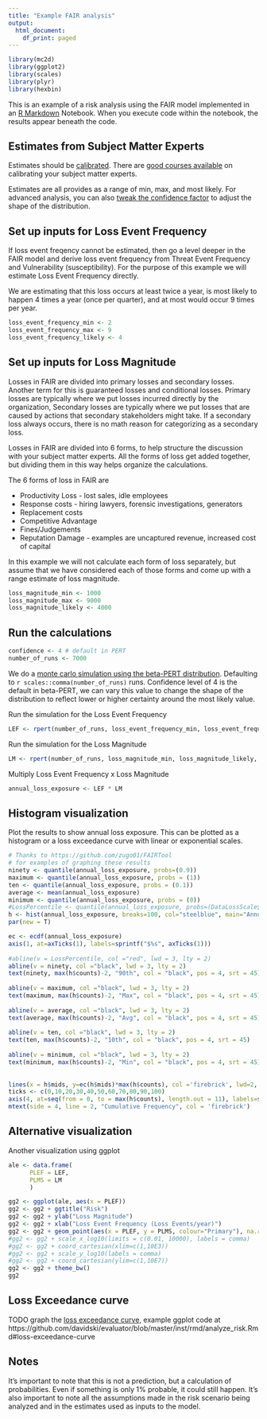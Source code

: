 ```yaml
---
title: "Example FAIR analysis"
output:
  html_document:
    df_print: paged
---
```


 ```r
library(mc2d)
library(ggplot2)
library(scales)
library(plyr)
library(hexbin)
```

This is an example of a risk analysis using the FAIR model implemented in an [R Markdown](http://rmarkdown.rstudio.com) Notebook. When you execute code within the notebook, the results appear beneath the code.

## Estimates from Subject Matter Experts

Estimates should be [calibrated](https://en.wikipedia.org/wiki/Calibrated_probability_assessment). There are [good courses available](https://www.hubbardresearch.com/shop/calibration-facilitator-training/) on calibrating your subject matter experts. 

Estimates are all provides as a range of min, max, and most likely. For advanced analysis, you can also [tweak the confidence factor](https://www.vosesoftware.com/riskwiki/ModifiedPERTdistribution.php) to adjust the shape of the distribution.

## Set up inputs for Loss Event Frequency

If loss event freqency cannot be estimated, then go a level deeper in the FAIR model and derive loss event frequency from Threat Event Frequency and Vulnerability (susceptibility). For the purpose of this example we will estimate Loss Event Frequency directly.

We are estimating that this loss occurs at least twice a year, is most likely to happen 4 times a year (once per quarter), and at most would occur 9 times per year.
```r
loss_event_frequency_min <- 2
loss_event_frequency_max <- 9
loss_event_frequency_likely <- 4
```

## Set up inputs for Loss Magnitude

Losses in FAIR are divided into primary losses and secondary losses. Another term for this is guaranteed losses and conditional losses. Primary losses are typically where we put losses incurred directly by the organization, Secondary losses are typically where we put losses that are caused by actions that secondary stakeholders might take. If a secondary loss always occurs, there is no math reason for categorizing as a secondary loss.

Losses in FAIR are divided into 6 forms, to help structure the discussion with your subject matter experts. All the forms of loss get added together, but dividing them in this way helps organize the calculations.

The 6 forms of loss in FAIR are

 * Productivity Loss - lost sales, idle employees
 * Response costs - hiring lawyers, forensic investigations, generators
 * Replacement costs
 * Competitive Advantage
 * Fines/Judgements
 * Reputation Damage - examples are uncaptured revenue, increased cost of capital 

In this example we will not calculate each form of loss separately, but assume that we have considered each of those forms and come up with a range estimate of loss magnitude.

```r
loss_magnitude_min <- 1000
loss_magnitude_max <- 9000
loss_magnitude_likely <- 4000
```

## Run the calculations

```r
confidence <- 4 # default in PERT
number_of_runs <- 7000
```

We do a [monte carlo simulation using the beta-PERT distribution](https://www.rdocumentation.org/packages/mc2d/versions/0.1-17/topics/pert). Defaulting to `r scales::comma(number_of_runs)` runs. Confidence level of 4 is the default in beta-PERT, we can vary this value to change the shape of the distribution to reflect lower or higher certainty around the most likely value.

Run the simulation for the Loss Event Frequency
```r
LEF <- rpert(number_of_runs, loss_event_frequency_min, loss_event_frequency_likely, loss_event_frequency_max, shape = confidence)
```

Run the simulation for the Loss Magnitude
```r
LM <- rpert(number_of_runs, loss_magnitude_min, loss_magnitude_likely, loss_magnitude_max, shape = confidence)
```

Multiply Loss Event Frequency x Loss Magnitude
```r
annual_loss_exposure <- LEF * LM
```

## Histogram visualization 

Plot the results to show annual loss exposure. This can be plotted as a histogram or a loss exceedance curve with linear or exponential scales.
```r
# Thanks to https://github.com/zugo01/FAIRTool
# for examples of graphing these results
ninety <- quantile(annual_loss_exposure, probs=(0.9))
maximum <- quantile(annual_loss_exposure, probs = (1))
ten <- quantile(annual_loss_exposure, probs = (0.1))
average <- mean(annual_loss_exposure)
minimum <- quantile(annual_loss_exposure, probs = (0))
#LossPercentile <- quantile(annual_loss_exposure, probs=(DataLossScale$LP/100))
h <- hist(annual_loss_exposure, breaks=100, col="steelblue", main="Annualised Risk Exposure", xlab="Loss", axes = FALSE, ylab="Simulation Distribution", panel.first=grid(NULL,NULL,lty=1))
par(new = T)

ec <- ecdf(annual_loss_exposure)
axis(1, at=axTicks(1), labels=sprintf("$%s", axTicks(1)))
      
#abline(v = LossPercentile, col ="red", lwd = 3, lty = 2)
abline(v = ninety, col ="black", lwd = 3, lty = 2)
text(ninety, max(h$counts)-2, "90th", col = "black", pos = 4, srt = 45)
      
abline(v = maximum, col ="black", lwd = 3, lty = 2)
text(maximum, max(h$counts)-2, "Max", col = "black", pos = 4, srt = 45)
      
abline(v = average, col ="black", lwd = 3, lty = 2)
text(average, max(h$counts)-2, "Avg", col = "black", pos = 4, srt = 45)
      
abline(v = ten, col ="black", lwd = 3, lty = 2)
text(ten, max(h$counts)-2, "10th", col = "black", pos = 4, srt = 45)
      
abline(v = minimum, col ="black", lwd = 3, lty = 2)
text(minimum, max(h$counts)-2, "Min", col = "black", pos = 4, srt = 45)
      
      
lines(x = h$mids, y=ec(h$mids)*max(h$counts), col ='firebrick', lwd=2, axes=F)
ticks <- c(0,10,20,30,40,50,60,70,80,90,100)
axis(4, at=seq(from = 0, to = max(h$counts), length.out = 11), labels=seq(0, 100, 10), col = 'firebrick', col.axis = 'firebrick', las = 1)
mtext(side = 4, line = 2, "Cumulative Frequency", col = 'firebrick')
```

## Alternative visualization

Another visualization using ggplot

```r
ale <- data.frame(
      PLEF = LEF,
      PLMS = LM
      )

gg2 <- ggplot(ale, aes(x = PLEF))
gg2 <- gg2 + ggtitle("Risk")
gg2 <- gg2 + ylab("Loss Magnitude")
gg2 <- gg2 + xlab("Loss Event Frequency (Loss Events/year)")
gg2 <- gg2 + geom_point(aes(x = PLEF, y = PLMS, colour="Primary"), na.rm=TRUE, position = "jitter", color = "steelblue")
#gg2 <- gg2 + scale_x_log10(limits = c(0.01, 10000), labels = comma)
#gg2 <- gg2 + coord_cartesian(xlim=c(1,10E3))
#gg2 <- gg2 + scale_y_log10(labels = comma)
#gg2 <- gg2 + coord_cartesian(ylim=c(1,10E7))
gg2 <- gg2 + theme_bw()
gg2
```

## Loss Exceedance curve

TODO graph the [loss exceedance curve](https://www.cyentia.com/2017/12/11/communicating-risk-loss-exceedance-curves/), example ggplot code at https://github.com/davidski/evaluator/blob/master/inst/rmd/analyze_risk.Rmd#loss-exceedance-curve

## Notes

It's important to note that this is not a prediction, but a calculation of probabilities. Even if something is only 1% probable, it could still happen. It's also important to note all the assumptions made in the risk scenario being analyzed and in the estimates used as inputs to the model.